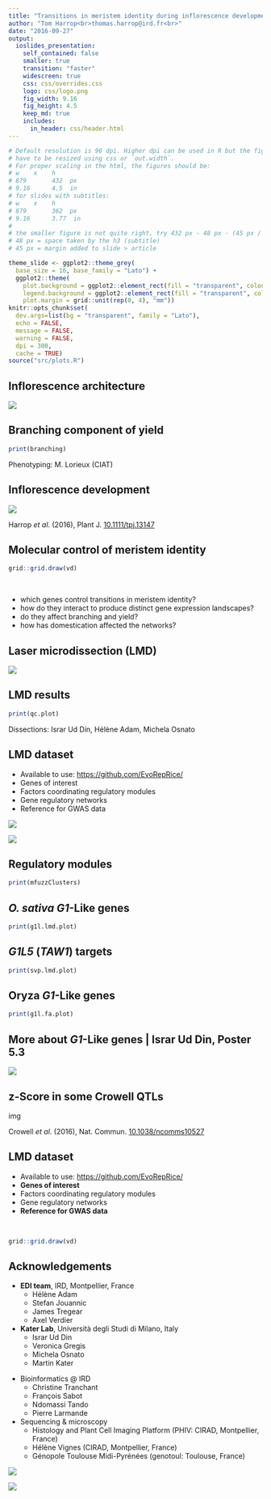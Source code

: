 ```yaml
---
title: "Transitions in meristem identity during inflorescence development"
author: "Tom Harrop<br>thomas.harrop@ird.fr<br>"
date: "2016-09-27"
output:
  ioslides_presentation:
    self_contained: false
    smaller: true
    transition: "faster"
    widescreen: true
    css: css/overrides.css
    logo: css/logo.png
    fig_width: 9.16
    fig_height: 4.5
    keep_md: true
    includes:
      in_header: css/header.html
---
```


```r

# Default resolution is 96 dpi. Higher dpi can be used in R but the figures
# have to be resized using css or `out.width`.
# For proper scaling in the html, the figures should be:
# w    x    h
# 879       432  px
# 9.16      4.5  in
# for slides with subtitles:
# w    x    h
# 879       362  px
# 9.16      3.77  in
#
# the smaller figure is not quite right, try 432 px - 48 px - (45 px / 2)
# 48 px = space taken by the h3 (subtitle)
# 45 px = margin added to slide > article 

theme_slide <- ggplot2::theme_grey(
  base_size = 16, base_family = "Lato") +
  ggplot2::theme(
    plot.background = ggplot2::element_rect(fill = "transparent", colour = NA),
    legend.background = ggplot2::element_rect(fill = "transparent", colour = NA),
    plot.margin = grid::unit(rep(0, 4), "mm"))
knitr::opts_chunk$set(
  dev.args=list(bg = "transparent", family = "Lato"),
  echo = FALSE,
  message = FALSE,
  warning = FALSE,
  dpi = 300,
  cache = TRUE)
source("src/plots.R")
```

## Inflorescence architecture

![](img/pan_arch.png)

## Branching component of yield

```r
print(branching)
```

<footer class="source2">Phenotyping: M. Lorieux (CIAT)</footer>

## Inflorescence development

![](img/meristem_identities.png)

<footer class="source2">Harrop <em>et al</em>. (2016), Plant J. <a href="http://onlinelibrary.wiley.com/doi/10.1111/tpj.13147/full">10.1111/tpj.13147</a></footer>

## Molecular control of meristem identity

```r
grid::grid.draw(vd)
```

<br>

* which genes control transitions in meristem identity?
* how do they interact to produce distinct gene expression landscapes?
* do they affect branching and yield?
* how has domestication affected the networks?

## Laser microdissection (LMD)

![](img/lmdFigure.png)

## LMD results

```r
print(qc.plot)
```

<footer class="source2">Dissections: Israr Ud Din, Hélène Adam, Michela Osnato</footer>

## LMD dataset

* Available to use: [https://github.com/EvoRepRice/](https://github.com/evoreprice/lmdpaper/ "EvoRepRice on GitHub")
* Genes of interest
* Factors coordinating regulatory modules
* Gene regulatory networks
* Reference for GWAS data

![](img/qr.png)

![](img/db.png)

## Regulatory modules

```r
print(mfuzzClusters)
```

## *O. sativa* *G1*-Like genes

```r
print(g1l.lmd.plot)
```

## *G1L5* (*TAW1*) targets

```r
print(svp.lmd.plot)
```

## Oryza *G1*-Like genes

```r
print(g1l.fa.plot)
```

## More about *G1*-Like genes | Israr Ud Din, **Poster 5.3** 

![](img/israr.png)

## z-Score in some Crowell QTLs

img

<footer class="source2">Crowell <em>et al</em>. (2016), Nat. Commun. <a href="http://www.nature.com/doifinder/10.1038/ncomms10527">10.1038/ncomms10527</a></footer>

## LMD dataset

* Available to use: [https://github.com/EvoRepRice/](https://github.com/evoreprice/lmdpaper/ "EvoRepRice on GitHub")
* **Genes of interest**
* Factors coordinating regulatory modules
* Gene regulatory networks
* **Reference for GWAS data**

<br>

```r
grid::grid.draw(vd)
```

## Acknowledgements

<div>
<div class="col">

*  **EDI team**, IRD, Montpellier, France
    * Hélène Adam
    * Stefan Jouannic
    * James Tregear
    * Axel Verdier

*  **Kater Lab**, Università degli Studi di Milano, Italy
    * Israr Ud Din
    * Veronica Gregis
    * Michela Osnato
    * Martin Kater

</div>
<div class="col">

* Bioinformatics @ IRD
    * Christine Tranchant
    * François Sabot
    * Ndomassi Tando
    * Pierre Larmande

* Sequencing & microscopy
    * Histology and Plant Cell Imaging Platform (PHIV: CIRAD, Montpellier, France)
    * Hélène Vignes (CIRAD, Montpellier, France)
    * Génopole Toulouse Midi-Pyrénées (genotoul: Toulouse, France)
    
</div></div>

![](img/agropolis.png)

![](img/cariplo.png)
